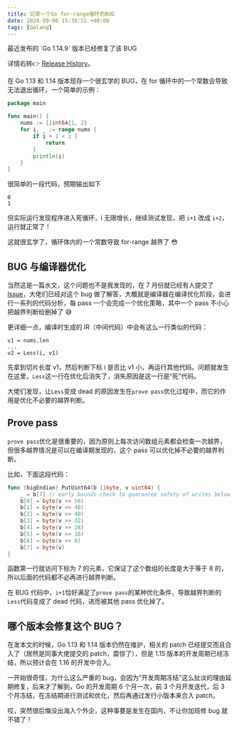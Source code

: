 ```yaml
---
title: 记录一个Go for-range循环的BUG
date: 2020-09-06 15:38:51 +08:00
tags: [Golang]
---
```



<Note type="info" title="9 月 11 日更新">
最近发布的 `Go 1.14.9` 版本已经修复了该 BUG

详情右转👉 [Release History](https://golang.org/doc/devel/release.html#go1.14)。

</Note>

在 Go 1.13 和 1.14 版本现存一个很玄学的 BUG，在 for 循环中的一个常数会导致无法退出循环，一个简单的示例：

```go
package main

func main() {
	nums := []int64{1, 2}
	for i, _ := range nums {
		if i + 1 < 1 {
			return
		}
		println(i)
	}
}
```

很简单的一段代码，预期输出如下

```
0
1
```

但实际运行发现程序进入死循环，i 无限增长，继续测试发现，把 `i+1` 改成 `i+2`，运行就正常了！

这就很玄学了，循环体内的一个常数导致 for-range 越界了 😳

## BUG 与编译器优化

当然这是一篇水文，这个问题也不是我发现的，在 7 月份就已经有人提交了 [Issue](https://github.com/golang/go/issues/40367)，大佬们已经对这个 bug 做了解答，大概就是编译器在编译优化阶段，会进行一系列的代码分析，每 pass 一个会完成一个优化策略，其中一个 pass 不小心把越界判断给删掉了 😅

更详细一点，编译时生成的 IR（中间代码）中会有这么一行类似的代码：

```
v1 = nums.len
...
v2 = Less(i, v1)
```

先拿到切片长度 v1，然后判断下标 i 是否比 v1 小，再运行其他代码。问题就发生在这里，`Less`这一行在优化后消失了，消失原因是这一行是“死”代码。

大佬们发现，让`Less`变成 dead 的原因发生在`prove pass`优化过程中，而它的作用是优化不必要的越界判断。

## Prove pass

`prove pass`优化是很重要的，因为原则上每次访问数组元素都会检查一次越界，但很多越界情况是可以在编译期发现的，这个 pass 可以优化掉不必要的越界判断。

比如，下面这段代码：

```go
func (bigEndian) PutUint64(b []byte, v uint64) {
    _ = b[7] // early bounds check to guarantee safety of writes below
    b[0] = byte(v >> 56)
    b[1] = byte(v >> 48)
    b[2] = byte(v >> 40)
    b[3] = byte(v >> 32)
    b[4] = byte(v >> 24)
    b[5] = byte(v >> 16)
    b[6] = byte(v >> 8)
    b[7] = byte(v)
}
```

函数第一行就访问下标为 7 的元素，它保证了这个数组的长度是大于等于 8 的，所以后面的代码都不必再进行越界判断。

在 BUG 代码中，`i+1`恰好满足了`prove pass`的某种优化条件，导致越界判断的`Less`代码变成了 dead 代码，进而被其他 pass 优化掉了。

## 哪个版本会修复这个 BUG？

在发本文的时候，Go 1.13 和 1.14 版本仍然在维护，相关的 patch 已经提交而且合入了（居然是同事大佬提交的 patch，震惊了），但是 1.15 版本的开发周期已经冻结，所以预计会在 1.16 的开发中合入。

一开始很奇怪，为什么这么严重的 bug，会因为“开发周期冻结”这么扯淡的理由延期修复，后来才了解到，Go 的开发周期 6 个月一次，前 3 个月开发迭代，后 3 个月冻结，在冻结期进行测试和优化，然后再通过发行小版本来合入 patch。

哎，突然很后悔没出海入个外企，这种事要是发生在国内，不让你加班修 bug 就不错了！
